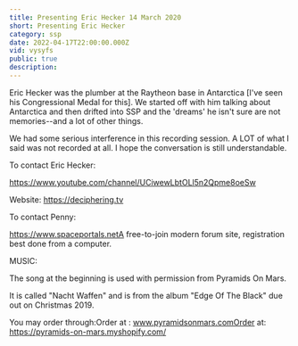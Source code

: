 ```yaml
---
title: Presenting Eric Hecker 14 March 2020
short: Presenting Eric Hecker
category: ssp
date: 2022-04-17T22:00:00.000Z
vid: vysyfs
public: true
description:
---
```

Eric Hecker was the plumber at the Raytheon base in Antarctica [I've seen his Congressional Medal for this]. We started off with him talking about Antarctica and then drifted into SSP and the 'dreams' he isn't sure are not memories--and a lot of other things.

We had some serious interference in this recording session. A LOT of what I said was not recorded at all. I hope the conversation is still understandable.

To contact Eric Hecker:

https://www.youtube.com/channel/UCiwewLbtOLl5n2Qpme8oeSw

Website: https://deciphering.tv

To contact Penny:

https://www.spaceportals.netA free-to-join modern forum site, registration best done from a computer.

MUSIC:

The song at the beginning is used with permission from Pyramids On Mars.

It is called "Nacht Waffen" and is from the album "Edge Of The Black" due out on Christmas 2019.

You may order through:Order at : www.pyramidsonmars.comOrder at: https://pyramids-on-mars.myshopify.com/
